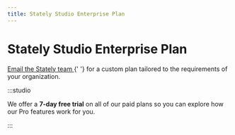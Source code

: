```yaml
---
title: Stately Studio Enterprise Plan
---
```


# Stately Studio Enterprise Plan

<p>
  <a href="mailto:sales@stately.com?subject=I'm interested in the Stately Studio Enterprise plan">
    Email the Stately team
  </a>{' '}
  for a custom plan tailored to the requirements of your organization.
</p>

:::studio

We offer a **7-day free trial** on all of our paid plans so you can explore how our Pro features work for you.

:::
